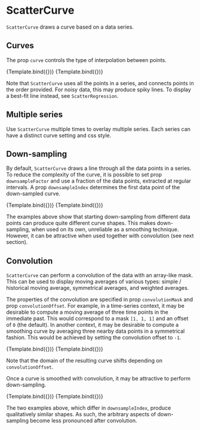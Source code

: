 
# ScatterCurve

<Meta title="Addons/XY/Scatter/ScatterCurve" />

`ScatterCurve` draws a curve based on a data series.

<ArgsTable of={ScatterCurve} />

## Curves

The prop `curve` controls the type of interpolation between points.

<Canvas>
    <Story
        name="linear curve"
        args={{
            ids: ['quadratic'],
            curve: 'Linear',
        }}
        component={ScatterCurve}
        decorators={[ChartScatterDecorator]}
    >
        {Template.bind({})}
    </Story>
    <Story
        name="step curve"
        args={{
            ids: ['quadratic'],
            curve: 'Step',
        }}
        component={ScatterCurve}
        decorators={[ChartScatterDecorator]}
    >
        {Template.bind({})}
    </Story>
</Canvas>

Note that `ScatterCurve` uses all the points in a series, and connects points in the order provided. For noisy data, this may produce spiky lines. To display a best-fit line instead, see `ScatterRegression`.

## Multiple series

Use `ScatterCurve` multiple times to overlay multiple series. Each series can have a distinct curve setting and css style.

<Canvas>
    <Story name="multiple series">
        <Chart size={[400, 300]} padding={[40, 40, 60, 60]} style={{ display: 'inline-block' }}>
            <Scatter
                data={data}
                x={'x'}
                y={'y'}
                r={5}
                scaleX={{
                    variant: 'linear',
                    domain: [0, 'auto'],
                }}
                scaleY={{
                    variant: 'linear',
                    domain: [0, 'auto'],
                }}
            >
                <Axis variant={'bottom'} label={'x (a.u.)'} />
                <Axis variant={'left'} label={'y (a.u.)'} />
                <ScatterCurve ids={['linear']} curve="Step" style={{ strokeWidth: 3 }} />
                <ScatterCurve
                    ids={['quadratic']}
                    curve="Linear"
                    style={{ strokeDasharray: '6 6', strokeWidth: 3 }}
                />
            </Scatter>
        </Chart>
    </Story>
</Canvas>

## Down-sampling

By default, `ScatterCurve` draws a line through all the data points in a series.
To reduce the complexity of the curve, it is possible to set prop `downsampleFactor` and use
a fraction of the data points, extracted at regular intervals.
A prop `downsampleIndex` determines the first data point of the down-sampled curve.

<Canvas>
    <Story
        name="downsample, index 0"
        args={{
            ids: ['A'],
            curve: 'Natural',
            downsampleFactor: 0.5,
            downsampleIndex: 0,
        }}
        component={ScatterCurve}
        decorators={[ChartWithNoisyPointsDecorator]}
    >
        {Template.bind({})}
    </Story>
    <Story
        name="downsample, index 1"
        args={{
            ids: ['A'],
            curve: 'Natural',
            downsampleFactor: 0.5,
            downsampleIndex: 1,
        }}
        component={ScatterCurve}
        decorators={[ChartWithNoisyPointsDecorator]}
    >
        {Template.bind({})}
    </Story>
</Canvas>

The examples above show that starting down-sampling from different data points can produce quite different curve shapes.
This makes down-sampling, when used on its own, unreliable as a smoothing technique.
However, it can be attractive when used together with convolution (see next section).

## Convolution

`ScatterCurve` can perform a convolution of the data with an array-like mask.
This can be used to display moving averages of various types: simple / historical moving average, symmetrical averages,
and weighted averages.

The properties of the convolution are specified in prop `convolutionMask` and prop `convolutionOffset`.
For example, in a time-series context, it may be desirable to compute a moving average of three time points in the immediate past.
This would correspond to a mask `[1, 1, 1]` and an offset of `0` (the default). In another context, it may be
desirable to compute a smoothing curve by averaging three nearby data points in a symmetrical fashion. This would be
achieved by setting the convolution offset to `-1`.

<Canvas>
    <Story
        name="historic average"
        args={{
            ids: ['A'],
            curve: 'Natural',
            convolutionMask: [1, 1, 1],
            convolutionOffset: 0,
        }}
        component={ScatterCurve}
        decorators={[ChartWithNoisyPointsDecorator]}
    >
        {Template.bind({})}
    </Story>
    <Story
        name="symmetric average"
        args={{
            ids: ['A'],
            curve: 'Natural',
            convolutionMask: [1, 1, 1],
            convolutionOffset: -1,
        }}
        component={ScatterCurve}
        decorators={[ChartWithNoisyPointsDecorator]}
    >
        {Template.bind({})}
    </Story>
</Canvas>

Note that the domain of the resulting curve shifts depending on `convolutionOffset`.

Once a curve is smoothed with convolution, it may be attractive to perform down-sampling.

<Canvas>
    <Story
        name="averaged, downsampled, index 0"
        args={{
            ids: ['A'],
            curve: 'Natural',
            convolutionMask: [1, 1, 1],
            convolutionOffset: -1,
            downsampleFactor: 0.5,
            downsampleIndex: 0,
        }}
        component={ScatterCurve}
        decorators={[ChartWithNoisyPointsDecorator]}
    >
        {Template.bind({})}
    </Story>
    <Story
        name="averaged, downsampled, index 1"
        args={{
            ids: ['A'],
            curve: 'Natural',
            convolutionMask: [1, 1, 1],
            convolutionOffset: -1,
            downsampleFactor: 0.5,
            downsampleIndex: 1,
        }}
        component={ScatterCurve}
        decorators={[ChartWithNoisyPointsDecorator]}
    >
        {Template.bind({})}
    </Story>
</Canvas>

The two examples above, which differ in `downsampleIndex`, produce qualitatively similar shapes.
As such, the arbitrary aspects of down-sampling become less pronounced after convolution.
